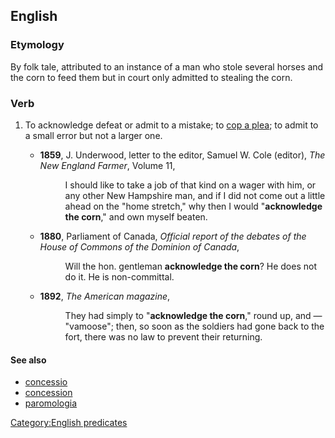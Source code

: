 ==English==

===Etymology===
By folk tale, attributed to an instance of a man who stole several horses and the corn to feed them but in court only admitted to stealing the corn.

===Verb===
{{infl|en|verb|head=to [[acknowledge]] the [[corn]]}}

# {{idiom}} To acknowledge defeat or admit to a mistake; to [[cop a plea]]; to admit to a small error but not a larger one.
#* '''1859''', J. Underwood, letter to the editor, Samuel W. Cole (editor), ''The New England Farmer'', Volume 11,
#*: I should like to take a job of that kind on a wager with him, or any other New Hampshire man, and if I did not come out a little ahead on the "home stretch," why then I would "'''acknowledge the corn'''," and own myself beaten.
#* '''1880''', Parliament of Canada, ''Official report of the debates of the House of Commons of the Dominion of Canada‎'',
#*: Will the hon. gentleman '''acknowledge the corn'''? He does not do it. He is non-committal.
#* '''1892''', ''The American magazine‎'',
#*: They had simply to "'''acknowledge the corn'''," round up, and — "vamoose"; then, so soon as the soldiers had gone back to the fort, there was no law to prevent their returning.

====See also====
*[[concessio]]
*[[concession]]
*[[paromologia]]

[[Category:English predicates]]